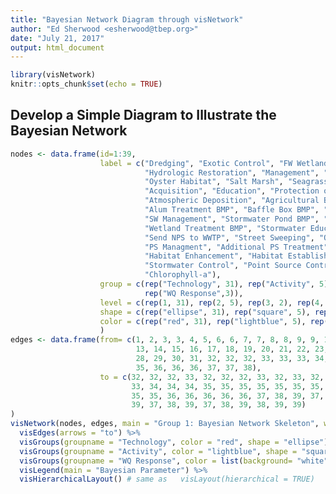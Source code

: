 ```yaml
---
title: "Bayesian Network Diagram through visNetwork"
author: "Ed Sherwood <esherwood@tbep.org>"
date: "July 21, 2017"
output: html_document
---
```


```r
library(visNetwork)
knitr::opts_chunk$set(echo = TRUE)
```

## Develop a Simple Diagram to Illustrate the Bayesian Network
```r
nodes <- data.frame(id=1:39, 
                    label = c("Dredging", "Exotic Control", "FW Wetlands", 
                              "Hydrologic Restoration", "Management", "Mangroves", 
                              "Oyster Habitat", "Salt Marsh", "Seagrass", "Uplands", 
                              "Acquisition", "Education", "Protection or Managment", 
                              "Atmospheric Deposition", "Agricultural BMP", 
                              "Alum Treatment BMP", "Baffle Box BMP", "CDS Unit BMP",
                              "SW Management", "Stormwater Pond BMP", "Treatment Train BMP", 
                              "Wetland Treatment BMP", "Stormwater Education", "Stormwater Regulation", 
                              "Send NPS to WWTP", "Street Sweeping", "On Site BMP", "Increase Reuse", 
                              "PS Managment", "Additional PS Treatment", "PS Regulation", 
                              "Habitat Enhancement", "Habitat Establishment", "Habitat Protection", 
                              "Stormwater Control", "Point Source Control", "Salinity", "Dissolved Oxygen",
                              "Chlorophyll-a"), 
                    group = c(rep("Technology", 31), rep("Activity", 5), 
                              rep("WQ Response",3)),
                    level = c(rep(1, 31), rep(2, 5), rep(3, 2), rep(4, 1)),
                    shape = c(rep("ellipse", 31), rep("square", 5), rep("circle", 3)),
                    color = c(rep("red", 31), rep("lightblue", 5), rep("lightgreen",3 ))
                    )                  
edges <- data.frame(from= c(1, 2, 3, 3, 4, 5, 6, 6, 7, 7, 8, 8, 9, 9, 10, 10, 11, 12,
                            13, 14, 15, 16, 17, 18, 19, 20, 21, 22, 23, 24, 25, 26, 27,
                            28, 29, 30, 31, 32, 32, 32, 33, 33, 33, 34, 34, 34, 35, 35,
                            35, 36, 36, 36, 37, 37, 38), 
                    to = c(32, 32, 32, 33, 32, 32, 32, 33, 32, 33, 32, 33, 32, 33, 32, 
                           33, 34, 34, 34, 35, 35, 35, 35, 35, 35, 35, 35, 35, 35, 35,
                           35, 35, 36, 36, 36, 36, 36, 37, 38, 39, 37, 38, 39, 37, 38,
                           39, 37, 38, 39, 37, 38, 39, 38, 39, 39)
)
visNetwork(nodes, edges, main = "Group 1: Bayesian Network Skeleton", width = "100%") %>%
  visEdges(arrows = "to") %>%
  visGroups(groupname = "Technology", color = "red", shape = "ellipse") %>%
  visGroups(groupname = "Activity", color = "lightblue", shape = "square") %>% 
  visGroups(groupname = "WQ Response", color = list(background= "white", border= "black"), shape = "circle") %>%
  visLegend(main = "Bayesian Parameter") %>%
  visHierarchicalLayout() # same as   visLayout(hierarchical = TRUE) 
```
